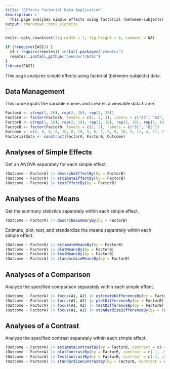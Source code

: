 ```yaml
---
title: "Effects Factorial Data Application"
description: >
  This page analyzes simple effects using factorial (between-subjects) data.
output: rmarkdown::html_vignette
---
```


```r
knitr::opts_chunk$set(fig.width = 7, fig.height = 6, comment = NA)
```

```r
if (!require(EASI)) {
  if (!require(remotes)) install.packages("remotes")
  remotes::install_github("cwendorf/EASI")
}
library(EASI)
```

This page analyzes simple effects using factorial (between-subjects) data.

## Data Management

This code inputs the variable names and creates a viewable data frame.
```r
FactorA <- c(rep(1, 20), rep(2, 20), rep(3, 20))
FactorA <- factor(FactorA, levels = c(1, 2, 3), labels = c("A1", "A2", "A3"))
FactorB <- c(rep(1, 10), rep(2, 10), rep(1, 10), rep(2, 10), rep(1, 10), rep(2, 10))
FactorB <- factor(FactorB, levels = c(1, 2), labels = c("B1", "B2"))
Outcome <- c(6, 8, 6, 8, 10, 8, 10, 9, 8, 7, 5, 9, 10, 9, 11, 4, 11, 7, 6, 8, 7, 13, 11, 10, 13, 8, 11, 14, 12, 11, 7, 8, 7, 11, 10, 7, 8, 4, 8, 10, 9, 16, 11, 12, 15, 13, 9, 14, 11, 10, 8, 6, 8, 11, 5, 7, 9, 3, 6, 7)
FactorialData <- construct(FactorA, FactorB, Outcome)
```

## Analyses of Simple Effects

Get an ANOVA separately for each simple effect.
```r
(Outcome ~ FactorA) |> describeEffectBy(by = FactorB)
(Outcome ~ FactorA) |> estimateEffectBy(by = FactorB)
(Outcome ~ FactorA) |> testEffectBy(by = FactorB)
```

## Analyses of the Means

Get the summary statistics separately within each simple effect.
```r
(Outcome ~ FactorA) |> describeSummaryBy(by = FactorB)
```

Estimate, plot, test, and standardize the means separately within each simple effect.
```r
(Outcome ~ FactorA) |> estimateMeansBy(by = FactorB)
(Outcome ~ FactorA) |> plotMeansBy(by = FactorB)
(Outcome ~ FactorA) |> testMeansBy(by = FactorB)
(Outcome ~ FactorA) |> standardizeMeansBy(by = FactorB)
```

## Analyses of a Comparison

Analyze the specified comparison separately within each simple effect.
```r
(Outcome ~ FactorA) |> focus(A1, A2) |> estimateDifferenceBy(by = FactorB)
(Outcome ~ FactorA) |> focus(A1, A2) |> plotDifferenceBy(by = FactorB)
(Outcome ~ FactorA) |> focus(A1, A2) |> testDifferenceBy(by = FactorB)
(Outcome ~ FactorA) |> focus(A1, A2) |> standardizeDifferenceBy(by = FactorB)
```

## Analyses of a Contrast

Analyze the specified contrast separately within each simple effect.
```r
(Outcome ~ FactorA) |> estimateContrastBy(by = FactorB, contrast = c(-1, .5, .5))
(Outcome ~ FactorA) |> plotContrastBy(by = FactorB, contrast = c(-1, .5, .5))
(Outcome ~ FactorA) |> testContrastBy(by = FactorB, contrast = c(-1, .5, .5))
(Outcome ~ FactorA) |> standardizeContrastBy(by = FactorB, contrast = c(-1, .5, .5))
```
